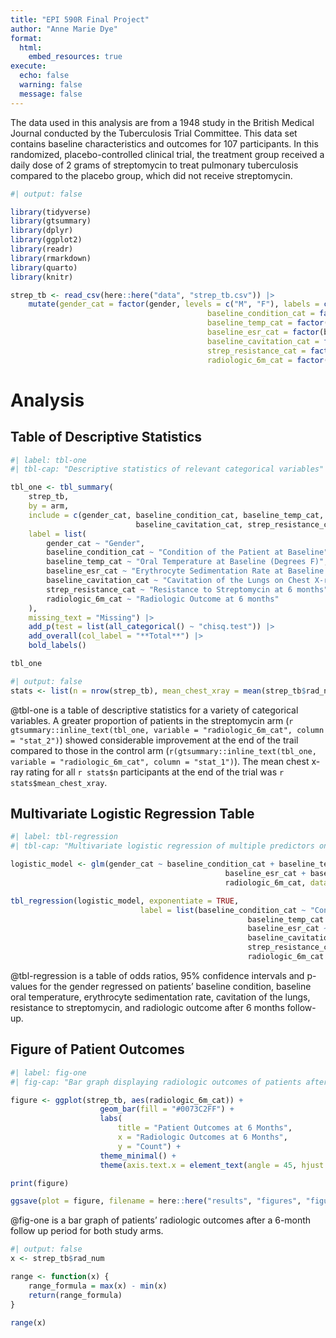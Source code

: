 ```yaml
---
title: "EPI 590R Final Project"
author: "Anne Marie Dye"
format: 
  html:
    embed_resources: true
execute: 
  echo: false 
  warning: false
  message: false
---
```


The data used in this analysis are from a 1948 study in the British Medical Journal conducted by the Tuberculosis Trial Committee. This data set contains baseline characteristics and outcomes for 107 participants. In this randomized, placebo-controlled clinical trial, the treatment group received a daily dose of 2 grams of streptomycin to treat pulmonary tuberculosis compared to the placebo group, which did not receive streptomycin.

```r
#| output: false

library(tidyverse)
library(gtsummary)
library(dplyr)
library(ggplot2)
library(readr)
library(rmarkdown)
library(quarto)
library(knitr)

strep_tb <- read_csv(here::here("data", "strep_tb.csv")) |>
	mutate(gender_cat = factor(gender, levels = c("M", "F"), labels = c("Male", "Female")),
											baseline_condition_cat = factor(baseline_condition, levels = c("1_Good", "2_Fair", "3_Poor"), labels = c("Good", "Fair", "Poor")),
											baseline_temp_cat = factor(baseline_temp, levels = c("1_<=98.9F/37.2C", "2_99-99.9F/37.3-37.7C", "3_100-100.9F/37.8-38.2C", "4_>=101F/38.3C"), labels = c("<=98.9F/37.2C", "99-99.9F/37.3-37.7C", "100-100.9F/37.8-38.2C", ">=101F/38.3C")),
											baseline_esr_cat = factor(baseline_esr, levels = c("1_1-10", "2_11-20", "3_21-50", "4_51+"), labels = c("1-10", "11-20", "21-50", "51+")),
											baseline_cavitation_cat = factor(baseline_cavitation, levels = c("yes", "no"), labels = c("Yes", "No")),
											strep_resistance_cat = factor(strep_resistance, levels = c("1_sens_0-8", "2_mod_8-99", "3_resist_100+"), labels = c("Sensitive 0-8", "Moderate 8-99", "Resistant 100+")),
											radiologic_6m_cat = factor(radiologic_6m, levels = c("1_Death", "2_Considerable Deterioration", "3_Moderate_deterioration", "4_No_change", "5_Moderate_improvement", "6_Considerable_improvement"), labels = c("Death", "Considerable Deterioration", "Moderate Deterioration", "No Change", "Moderate Improvement", "Considerable Improvement")))
```

# Analysis

## Table of Descriptive Statistics

```r
#| label: tbl-one
#| tbl-cap: "Descriptive statistics of relevant categorical variables"

tbl_one <- tbl_summary(
	strep_tb,
	by = arm,
	include = c(gender_cat, baseline_condition_cat, baseline_temp_cat, baseline_esr_cat,
							baseline_cavitation_cat, strep_resistance_cat, radiologic_6m_cat),
	label = list(
		gender_cat ~ "Gender",
		baseline_condition_cat ~ "Condition of the Patient at Baseline",
		baseline_temp_cat ~ "Oral Temperature at Baseline (Degrees F)",
		baseline_esr_cat ~ "Erythrocyte Sedimentation Rate at Baseline (millimeters per hour)",
		baseline_cavitation_cat ~ "Cavitation of the Lungs on Chest X-ray at Baseline",
		strep_resistance_cat ~ "Resistance to Streptomycin at 6 months",
		radiologic_6m_cat ~ "Radiologic Outcome at 6 months"
	),
	missing_text = "Missing") |>
	add_p(test = list(all_categorical() ~ "chisq.test")) |>
	add_overall(col_label = "**Total**") |>
	bold_labels()

tbl_one
```

```r
#| output: false
stats <- list(n = nrow(strep_tb), mean_chest_xray = mean(strep_tb$rad_num))
```


@tbl-one is a table of descriptive statistics for a variety of categorical variables. A greater proportion of patients in the streptomycin arm (`r gtsummary::inline_text(tbl_one, variable = "radiologic_6m_cat", column = "stat_2")`) showed considerable improvement at the end of the trail compared to those in the control arm (`r(gtsummary::inline_text(tbl_one, variable = "radiologic_6m_cat", column = "stat_1")`). The mean chest x-ray rating for all `r stats$n` participants at the end of the trial was `r stats$mean_chest_xray`.

## Multivariate Logistic Regression Table

```r
#| label: tbl-regression
#| tbl-cap: "Multivariate logistic regression of multiple predictors on gender"

logistic_model <- glm(gender_cat ~ baseline_condition_cat + baseline_temp_cat +
												baseline_esr_cat + baseline_cavitation_cat + strep_resistance_cat +
												radiologic_6m_cat, data = strep_tb, family = binomial())

tbl_regression(logistic_model, exponentiate = TRUE,
							 label = list(baseline_condition_cat ~ "Condition of the Patient at Baseline",
							 						 baseline_temp_cat ~ "Oral Temperature at Baseline (Degrees F)",
							 						 baseline_esr_cat ~ "Erythrocyte Sedimentation Rate at Baseline (millimeters per hour)",
							 						 baseline_cavitation_cat ~ "Cavitation of the Lungs on Chest X-ray at Baseline",
							 						 strep_resistance_cat ~ "Resistance to Streptomycin at 6 months",
							 						 radiologic_6m_cat ~ "Radiologic Outcome at 6 months"))
```

@tbl-regression is a table of odds ratios, 95% confidence intervals and p-values for the gender regressed on patients' baseline condition, baseline oral temperature, erythrocyte sedimentation rate, cavitation of the lungs, resistance to streptomycin, and radiologic outcome after 6 months follow-up. 

## Figure of Patient Outcomes

```r
#| label: fig-one
#| fig-cap: "Bar graph displaying radiologic outcomes of patients after a 6-month follow-up period"

figure <- ggplot(strep_tb, aes(radiologic_6m_cat)) +
					geom_bar(fill = "#0073C2FF") +
					labs(
						title = "Patient Outcomes at 6 Months",
						x = "Radiologic Outcomes at 6 Months",
						y = "Count") +
					theme_minimal() +
					theme(axis.text.x = element_text(angle = 45, hjust = 1, vjust = 1))

print(figure)

ggsave(plot = figure, filename = here::here("results", "figures", "figure.pdf"))
```

@fig-one is a bar graph of patients' radiologic outcomes after a 6-month follow up period for both study arms. 

```r
#| output: false
x <- strep_tb$rad_num

range <- function(x) {
	range_formula = max(x) - min(x)
	return(range_formula)
}

range(x)
```
